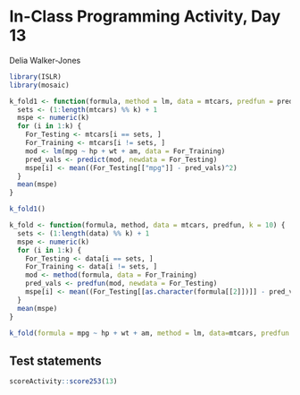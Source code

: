 # In-Class Programming Activity, Day 13

Delia Walker-Jones

```r
library(ISLR)
library(mosaic)
```

```r
k_fold1 <- function(formula, method = lm, data = mtcars, predfun = predict, k = 10) {
  sets <- (1:length(mtcars) %% k) + 1
  mspe <- numeric(k)
  for (i in 1:k) {
    For_Testing <- mtcars[i == sets, ]
    For_Training <- mtcars[i != sets, ]
    mod <- lm(mpg ~ hp + wt + am, data = For_Training)
    pred_vals <- predict(mod, newdata = For_Testing)
    mspe[i] <- mean((For_Testing[["mpg"]] - pred_vals)^2)
  }
  mean(mspe)
}

k_fold1()
```

```r
k_fold <- function(formula, method, data = mtcars, predfun, k = 10) {
  sets <- (1:length(data) %% k) + 1
  mspe <- numeric(k)
  for (i in 1:k) {
    For_Testing <- data[i == sets, ]
    For_Training <- data[i != sets, ]
    mod <- method(formula, data = For_Training)
    pred_vals <- predfun(mod, newdata = For_Testing)
    mspe[i] <- mean((For_Testing[[as.character(formula[[2]])]] - pred_vals)^2)
  }
  mean(mspe)
}

k_fold(formula = mpg ~ hp + wt + am, method = lm, data=mtcars, predfun = predict)
```




## Test statements

```r
scoreActivity::score253(13)
```